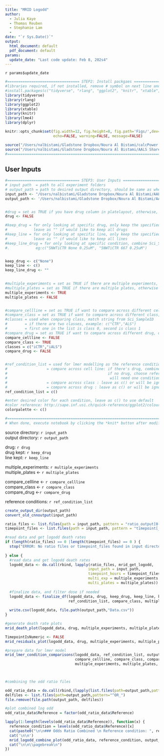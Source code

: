 ```yaml
---
title: "MRID Logodd"
author:
  - Julia Kaye
  - Thomas Reuben
  - Stephanie Lam
  - 
date: "`r Sys.Date()`"
output:
  html_document: default
  pdf_document: default
params:
  update_date: "Last code update: Feb 8, 202s4"
---
```

`r params$update_date`

<!-- 
Execute notebook by clicking the *knit* button after modifying the user inputs chunk. 

================================= STEP1: CHECK DATA STRUCTURE ==============================
Folder structure example 
Input path - Experiment1 - Experiment1_ratio_output.csv
                         - Experiment1_timepoint.csv
           - Experiment2 - Experiment2_ratio_output.csv
                         - Experiment2_timepoint.csv
 ===========================================================================================
 -->

```r
#================================= STEP2: Install packgaes =================================
#libraries required, if not installed, remove # symbol on next line and run the line to install
#install.packages(c("tidyverse", "rlang", "ggplot2", "knitr", "xtable", "lme4","dplyr"))
library(tidyverse)
library(rlang)
library(ggplot2)
library(xtable)
library(knitr)
library(lme4)
library(dplyr)

knitr::opts_chunk$set(fig.width=12, fig.height=8, fig.path='Figs/',dev=c('png', 'pdf'),
                      echo=FALSE, warning=FALSE, message=FALSE)

source("/Users/nalbistami/Gladstone Dropbox/Noura Al Bistami/calcPower f1000_manuscript/Death_Rates_MRID_sALSvsCTRL/Stephanie New Run/MRID_Ratio_Functions.R")
source("/Users/nalbistami/Gladstone Dropbox/Noura Al Bistami/AALS Shared DropBox/GEDI Analysis/USE THESE CODES/MRID_Logodd_Functions_RT_July1.R")
#===========================================================================================
```

## User Inputs 

```r

#================================= STEP3: User Inputs =================================
# input path  = path to all experiment folders
# output_path = path to desired output directory, should be same as where the Rmd file is located !!! Always copy a new Rmd file !!!
input_path <- "/Users/nalbistami/Gladstone Dropbox/Noura Al Bistami/AALS Shared DropBox/GEDI Analysis/Combined Experiments/Combined_NonLinear Code/sALS all"
output_path <- '/Users/nalbistami/Gladstone Dropbox/Noura Al Bistami/AALS Shared DropBox/GEDI Analysis/Combined Experiments/Combined_NonLinear Code/sALS all'


#drug = set as TRUE if you have drug column in platelayout, otherwise, set as FALSE
drug <- FALSE

#keep_drug = for only looking at specific drug, only keep the specified drug, eg: "5uM" or c("5uM","10uM")
#            leave as "" if would like to keep all drugs
#keep_line = for only looking at specific line, only keep the specified line, eg: c("5NWTiCTR")
#            leave as "" if would like to keep all lines
#keep_line_drug = for only looking at specific condition, combine Sci_SampleID and Drug name, must have 1+ line to compare, 
#.            eg:c("5NWTiCTR None 0.25uM", "5NWTiCTR 667 0.25uM")


keep_drug <- c("None")
keep_line <- c()
keep_line_drug <- ""

          
#multiple_experiments = set as TRUE if there are multiple experiments, otherwise FALSE
#multiple_plates = set as TRUE if there are multiple plates, otherwise FALSE
multiple_experiments <- TRUE
multiple_plates <- FALSE


#compare_cellline = set as TRUE if want to compare across different cell lines, otherwise FALSE
#compare_class = set as TRUE if want to compare across different class, otherwise FALSE
#classes = used when comparing class, match string from Sci_SampleID
#        = if there are two classes, example: c("CTR","ALS")
#        = first one in the list is class 0, second is class 1
#compare_drug = set as TRUE if want to compare across different drug, otherwise FALSE
compare_cellline <- FALSE
compare_class <- TRUE
classes = c("iCTR","iALS")
compare_drug <- FALSE


#ref_condition_list = used for lmer modelling as the reference condition
#                  = compare across cell line: if there's drug, combine Sci_SampleID and Drug name
#                                              if no drug, choose reference condition from Sci_SampleID
#                                               will need one condition or more
#                  = compare across class : leave as c() or will be ignored by default
#                  = compare across drug : leave as c() or will be ignored by default, automatically run all conditions
ref_condition_list = c()

#enter desired color for each condition, leave as c() to use default
#color reference: http://sape.inf.usi.ch/quick-reference/ggplot2/colour
colorpalette <- c()

#===========================================================================================
# When done, execute notebook by clicking the *knit* button after modifying the user inputs chunk.

```

source directory: `r input_path`  \
output directory: `r output_path` \

drug: `r drug` \
drug kept: `r keep_drug` \
line kept: `r keep_line` \

multiple_experiments: `r multiple_experiments` \
multiple_plates <- `r multiple_plates` \

compare_cellline <- `r compare_cellline` \
compare_class <- `r compare_class` \
compare_drug <-`r compare_drug` \

reference conditions: `r ref_condition_list` \

```r
create_output_dir(output_path)
convert_old_cnnoutput(input_path)

ratio_files <- list.files(path = input_path, pattern = "ratio_output[0-9_]*?.csv", recursive = TRUE)
timepoint_files <- list.files(path = input_path, pattern = "timepoint[_hours]*?.csv", recursive = TRUE)

#read data and get logodd death rates
if (length(ratio_files) == 0 |length(timepoint_files) == 0 ) {
  stop("ERROR: No ratio files or timepoint_files found in input directory")
  
} else {
  #read data and get logodd death rates
  logodd_data <- do.call(rbind, lapply(ratio_files, mrid_get_logodd, 
                                      input_path = input_path, 
                                      timepoint_hours = timepoint_files, 
                                      multi_exp = multiple_experiments, 
                                      multi_plates = multiple_plates))
  
  #finalize data, and filter dose if needed
  logodd_data <- finalize_df(logodd_data, drug, keep_drug, keep_line, keep_line_drug, 
                             ref_condition_list, compare_class, multiple_experiments, classes)
  
  write.csv(logodd_data, file.path(output_path,"Data.csv"))
}
```

```r
#generate death rate plots
mrid_death_plot(logodd_data, drug, multiple_experiments, multiple_plates,  colorpalette, compare_class)

```

```r
TimepointIsNumeric <- FALSE
mrid_residuals_plot(logodd_data, drug, multiple_experiments, multiple_plates,  colorpalette, compare_class, compare_cellline, compare_drug, TimepointIsNumeric)


```

```r
#prepare data for lmer model
mrid_lmer_condition_comparisons(logodd_data, ref_condition_list, output_path, 
                                compare_cellline, compare_class, compare_drug, 
                                multiple_experiments, multiple_plates, classes, TimepointIsNumeric)

  
```

```r
#combining the odd ratio files

odd_ratio_data = do.call(rbind,(lapply(list.files(path=output_path,pattern="^OR_",full.names = TRUE), read.csv)))
delfiles <- list.files(path=output_path,pattern="^OR_")
file.remove(file.path(output_path, delfiles))

#plot combined log odd
odd_ratio_data$Reference = factor(odd_ratio_data$Reference)

lapply(1:length(levels(odd_ratio_data$Reference)), function(x) {
  reference_condition = levels(odd_ratio_data$Reference)[x]
  cat(paste0("\n\n### Odds Ratio Combined \n Reference condition: ", reference_condition))
  cat('\n\n')
  mrid_logodd_combine_plot(odd_ratio_data, reference_condition, output_path, colorpalette, confident_int = 0.95, compare_class)
  cat("\n\n\\pagebreak\n")
})

```
